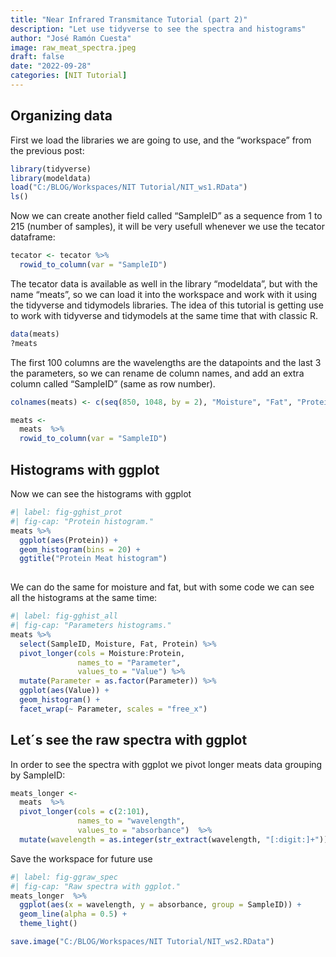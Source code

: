 ```yaml
---
title: "Near Infrared Transmitance Tutorial (part 2)"
description: "Let use tidyverse to see the spectra and histograms"
author: "José Ramón Cuesta"
image: raw_meat_spectra.jpeg
draft: false
date: "2022-09-28"
categories: [NIT Tutorial]
---
```


## Organizing data

First we load the libraries we are going to use, and the "workspace" from the previous post:

```r
library(tidyverse)
library(modeldata)
load("C:/BLOG/Workspaces/NIT Tutorial/NIT_ws1.RData")
ls()
```

Now we can create another field called "SampleID" as a sequence from 1 to 215 (number of samples), it will be very usefull whenever we use the tecator dataframe:

```r
tecator <- tecator %>%   
  rowid_to_column(var = "SampleID") 

```

The tecator data is available as well in the library "modeldata", but with the name "meats", so we can load it into the workspace and work with it using the tidyverse and tidymodels libraries. The idea of this tutorial is getting use to work with tidyverse and tidymodels at the same time that with classic R.

```r
data(meats)
?meats
```

The first 100 columns are the wavelengths are the datapoints and the last 3 the parameters, so we can rename de column names, and add an extra column called "SampleID" (same as row number).

```r
colnames(meats) <- c(seq(850, 1048, by = 2), "Moisture", "Fat", "Protein")

meats <- 
  meats  %>% 
  rowid_to_column(var = "SampleID")

```

## Histograms with ggplot

Now we can see the histograms with ggplot

```r
#| label: fig-gghist_prot
#| fig-cap: "Protein histogram."
meats %>% 
  ggplot(aes(Protein)) +
  geom_histogram(bins = 20) +
  ggtitle("Protein Meat histogram")
 
```

We can do the same for moisture and fat, but with some code we can see all the histograms at the same time:

```r
#| label: fig-gghist_all
#| fig-cap: "Parameters histograms."
meats %>% 
  select(SampleID, Moisture, Fat, Protein) %>% 
  pivot_longer(cols = Moisture:Protein,
               names_to = "Parameter",
               values_to = "Value") %>% 
  mutate(Parameter = as.factor(Parameter)) %>% 
  ggplot(aes(Value)) +
  geom_histogram() +
  facet_wrap(~ Parameter, scales = "free_x")
```

## Let´s see the raw spectra with ggplot

In order to see the spectra with ggplot we pivot longer meats data grouping by SampleID:

```r
meats_longer <- 
  meats  %>% 
  pivot_longer(cols = c(2:101),
               names_to = "wavelength",
               values_to = "absorbance")  %>%  
  mutate(wavelength = as.integer(str_extract(wavelength, "[:digit:]+")))
```

Save the workspace for future use

```r
#| label: fig-ggraw_spec
#| fig-cap: "Raw spectra with ggplot."
meats_longer  %>% 
  ggplot(aes(x = wavelength, y = absorbance, group = SampleID)) + 
  geom_line(alpha = 0.5) + 
  theme_light()
```

```r
save.image("C:/BLOG/Workspaces/NIT Tutorial/NIT_ws2.RData")
```
